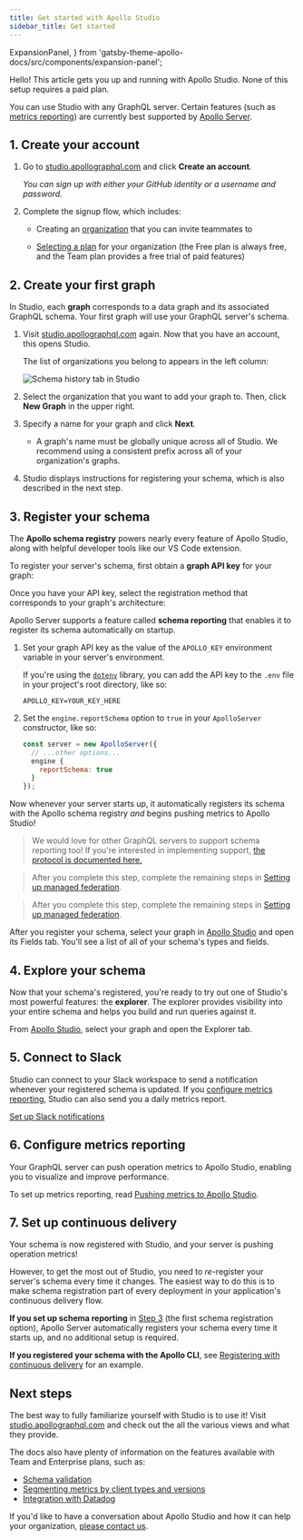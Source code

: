 ```yaml
---
title: Get started with Apollo Studio
sidebar_title: Get started
---
```


  ExpansionPanel,
} from 'gatsby-theme-apollo-docs/src/components/expansion-panel';

Hello! This article gets you up and running with Apollo Studio. None of this setup requires a paid plan.

You can use Studio with any GraphQL server. Certain features (such as [metrics reporting](setup-analytics/)) are currently best supported by [Apollo Server](https://www.apollographql.com/docs/apollo-server/).

## 1. Create your account

1. Go to [studio.apollographql.com](https://studio.apollographql.com/) and click **Create an account**. 

    _You can sign up with either your GitHub identity or a username and password._

2. Complete the signup flow, which includes:

    * Creating an [organization](./org/organizations/) that you can invite teammates to

    * [Selecting a plan](https://www.apollographql.com/pricing/) for your organization (the Free plan is always free, and the Team plan provides a free trial of paid features)

## 2. Create your first graph

In Studio, each **graph** corresponds to a data graph and its associated GraphQL schema. Your first graph will use your GraphQL server's schema.

1. Visit [studio.apollographql.com](https://studio.apollographql.com/) again. Now that you have an account, this opens Studio.

    The list of organizations you belong to appears in the left column:

    <img src="./img//organization-list.png" class="screenshot" alt="Schema history tab in Studio"></img>

2. Select the organization that you want to add your graph to. Then, click **New Graph** in the upper right.

3. Specify a name for your graph and click **Next**.

    * A graph's name must be globally unique across all of Studio. We recommend using a consistent prefix across all of your organization's graphs.

4. Studio displays instructions for registering your schema, which is also described in the next step.

## 3. Register your schema

The **Apollo schema registry** powers nearly every feature of Apollo Studio, along with helpful developer tools like our VS Code extension.

To register your server's schema, first obtain a **graph API key** for your graph:

  <ObtainGraphApiKey />

Once you have your API key, select the registration method that corresponds  to your graph's architecture:

<ExpansionPanel title="Apollo Server WITHOUT Apollo Federation">

Apollo Server supports a feature called **schema reporting** that enables it to register its schema automatically on startup.

1. Set your graph API key as the value of the `APOLLO_KEY` environment variable in your server's environment.

    If you're using the [`dotenv`](https://www.npmjs.com/package/dotenv) library, you can add the API key to the `.env` file in your project's root directory, like so:

    ```none:title=.env
    APOLLO_KEY=YOUR_KEY_HERE
    ```

2. Set the `engine.reportSchema` option to `true` in your `ApolloServer` constructor, like so:

    ```js
    const server = new ApolloServer({
      // ...other options...
      engine {
        reportSchema: true
      }
    });
    ```

Now whenever your server starts up, it automatically registers its schema with the Apollo schema registry _and_ begins pushing metrics to Apollo Studio!

> We would love for other GraphQL servers to support schema reporting too! If you're interested in implementing support, [the protocol is documented here.](./schema-reporting-protocol/)

</ExpansionPanel>

<ExpansionPanel title="Another GraphQL server WITHOUT Apollo Federation">

  <RegisterCli />

</ExpansionPanel>

<ExpansionPanel title="Any GraphQL server WITH Apollo Federation">

> After you complete this step, complete the remaining steps in [Setting up managed federation](./managed-federation/setup/).

  <RegisterFederatedCli />

> After you complete this step, complete the remaining steps in [Setting up managed federation](./managed-federation/setup/).

</ExpansionPanel>

After you register your schema, select your graph in [Apollo Studio](https://studio.apollographql.com/) and open its Fields tab. You'll see a list of all of your schema's types and fields.

## 4. Explore your schema

Now that your schema's registered, you're ready to try out one of Studio's most powerful features: the **explorer**. The explorer provides visibility into your entire schema and helps you build and run queries against it.

From [Apollo Studio](https://studio.apollographql.com/), select your graph and open the Explorer tab.


## 5. Connect to Slack

Studio can connect to your Slack workspace to send a notification whenever your registered schema is updated. If you [configure metrics reporting](#6-configure-metrics-reporting), Studio can also send you a daily metrics report.

[Set up Slack notifications](./slack-integration/#setup)

## 6. Configure metrics reporting

Your GraphQL server can push operation metrics to Apollo Studio, enabling you to visualize and improve performance.

To set up metrics reporting, read [Pushing metrics to Apollo Studio](./setup-analytics/).

## 7. Set up continuous delivery

Your schema is now registered with Studio, and your server is pushing operation metrics!

However, to get the most out of Studio, you need to _re_-register your server's schema every time it changes. The easiest way to do this is to make schema registration part of every deployment in your application's continuous delivery flow.

**If you set up schema reporting** in [Step 3](#3-register-your-schema) (the first schema registration option), Apollo Server automatically registers your schema every time it starts up, and no additional setup is required.

**If you registered your schema with the Apollo CLI**, see [Registering with continuous delivery](./schema/manual-registration/#registering-with-continuous-delivery) for an example.

## Next steps

The best way to fully familiarize yourself with Studio is to use it! Visit [studio.apollographql.com](https://studio.apollographql.com/) and check out the all the various views and what they provide.

The docs also have plenty of information on the features available with Team and Enterprise plans, such as:

* [Schema validation](schema-validation)
* [Segmenting metrics by client types and versions](client-awareness)
* [Integration with Datadog](datadog-integration)

If you'd like to have a conversation about Apollo Studio and how it can help your organization, [please contact us](https://www.apollographql.com/contact-sales).
